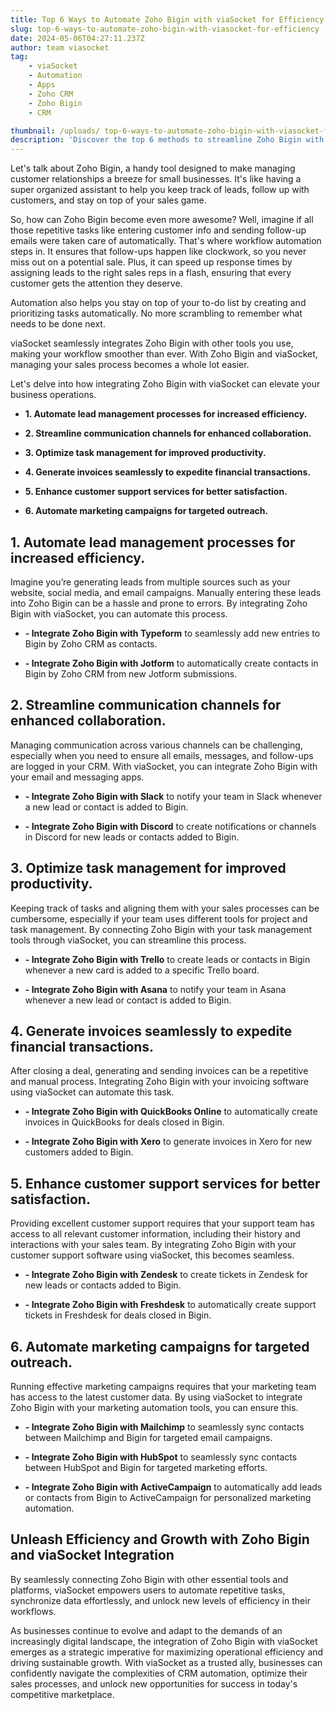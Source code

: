```yaml
---
title: Top 6 Ways to Automate Zoho Bigin with viaSocket for Efficiency
slug: top-6-ways-to-automate-zoho-bigin-with-viasocket-for-efficiency
date: 2024-05-06T04:27:11.237Z
author: team viasocket
tag:
    - viaSocket
    - Automation
    - Apps
    - Zoho CRM
    - Zoho Bigin
    - CRM

thumbnail: /uploads/ top-6-ways-to-automate-zoho-bigin-with-viasocket-for-efficiency.jpg
description: 'Discover the top 6 methods to streamline Zoho Bigin with viaSocket for enhanced productivity and efficiency.'
---
```


Let's talk about Zoho Bigin, a handy tool designed to make managing customer relationships a breeze for small businesses. It's like having a super organized assistant to help you keep track of leads, follow up with customers, and stay on top of your sales game.

So, how can Zoho Bigin become even more awesome? Well, imagine if all those repetitive tasks like entering customer info and sending follow-up emails were taken care of automatically. That's where workflow automation steps in. It ensures that follow-ups happen like clockwork, so you never miss out on a potential sale. Plus, it can speed up response times by assigning leads to the right sales reps in a flash, ensuring that every customer gets the attention they deserve.

Automation also helps you stay on top of your to-do list by creating and prioritizing tasks automatically. No more scrambling to remember what needs to be done next.

viaSocket seamlessly integrates Zoho Bigin with other tools you use, making your workflow smoother than ever. With Zoho Bigin and viaSocket, managing your sales process becomes a whole lot easier.

Let's delve into how integrating Zoho Bigin with viaSocket can elevate your business operations.

-   **1. Automate lead management processes for increased efficiency.**

-   **2. Streamline communication channels for enhanced collaboration.**

-   **3. Optimize task management for improved productivity.**

-   **4. Generate invoices seamlessly to expedite financial transactions.**

-   **5. Enhance customer support services for better satisfaction.**

-   **6. Automate marketing campaigns for targeted outreach.**

## 1. Automate lead management processes for increased efficiency.<a id="1-automate-lead-management-processes-for-increased-efficiency"></a>

Imagine you’re generating leads from multiple sources such as your website, social media, and email campaigns. Manually entering these leads into Zoho Bigin can be a hassle and prone to errors. By integrating Zoho Bigin with viaSocket, you can automate this process.

-   **- Integrate Zoho Bigin with Typeform** to seamlessly add new entries to Bigin by Zoho CRM as contacts.

-   **- Integrate Zoho Bigin with Jotform** to automatically create contacts in Bigin by Zoho CRM from new Jotform submissions.

## 2. Streamline communication channels for enhanced collaboration.<a id="2-streamline-communication-channels-for-enhanced-collaboration"></a>

Managing communication across various channels can be challenging, especially when you need to ensure all emails, messages, and follow-ups are logged in your CRM. With viaSocket, you can integrate Zoho Bigin with your email and messaging apps.

-   **- Integrate Zoho Bigin with Slack** to notify your team in Slack whenever a new lead or contact is added to Bigin.

-   **- Integrate Zoho Bigin with Discord** to create notifications or channels in Discord for new leads or contacts added to Bigin.

## 3. Optimize task management for improved productivity.<a id="3-optimize-task-management-for-improved-productivity"></a>

Keeping track of tasks and aligning them with your sales processes can be cumbersome, especially if your team uses different tools for project and task management. By connecting Zoho Bigin with your task management tools through viaSocket, you can streamline this process.

-   **- Integrate Zoho Bigin with Trello** to create leads or contacts in Bigin whenever a new card is added to a specific Trello board.

-   **- Integrate Zoho Bigin with Asana** to notify your team in Asana whenever a new lead or contact is added to Bigin.

## 4. Generate invoices seamlessly to expedite financial transactions.<a id="4-generate-invoices-seamlessly-to-expedite-financial-transactions"></a>

After closing a deal, generating and sending invoices can be a repetitive and manual process. Integrating Zoho Bigin with your invoicing software using viaSocket can automate this task.

-   **- Integrate Zoho Bigin with QuickBooks Online** to automatically create invoices in QuickBooks for deals closed in Bigin.

-   **- Integrate Zoho Bigin with Xero** to generate invoices in Xero for new customers added to Bigin.

## 5. Enhance customer support services for better satisfaction.<a id="5-enhance-customer-support-services-for-better-satisfaction"></a>

Providing excellent customer support requires that your support team has access to all relevant customer information, including their history and interactions with your sales team. By integrating Zoho Bigin with your customer support software using viaSocket, this becomes seamless.

-   **- Integrate Zoho Bigin with Zendesk** to create tickets in Zendesk for new leads or contacts added to Bigin.

-   **- Integrate Zoho Bigin with Freshdesk** to automatically create support tickets in Freshdesk for deals closed in Bigin.

## 6. Automate marketing campaigns for targeted outreach.<a id="6-automate-marketing-campaigns-for-targeted-outreach"></a>

Running effective marketing campaigns requires that your marketing team has access to the latest customer data. By using viaSocket to integrate Zoho Bigin with your marketing automation tools, you can ensure this.

-   **- Integrate Zoho Bigin with Mailchimp** to seamlessly sync contacts between Mailchimp and Bigin for targeted email campaigns.

-   **- Integrate Zoho Bigin with HubSpot** to seamlessly sync contacts between HubSpot and Bigin for targeted marketing efforts.

-   **- Integrate Zoho Bigin with ActiveCampaign** to automatically add leads or contacts from Bigin to ActiveCampaign for personalized marketing automation.

## Unleash Efficiency and Growth with Zoho Bigin and viaSocket Integration<a id="unleash-efficiency-and-growth-with-zoho-bigin-and-viasocket-integration"></a>

By seamlessly connecting Zoho Bigin with other essential tools and platforms, viaSocket empowers users to automate repetitive tasks, synchronize data effortlessly, and unlock new levels of efficiency in their workflows.

As businesses continue to evolve and adapt to the demands of an increasingly digital landscape, the integration of Zoho Bigin with viaSocket emerges as a strategic imperative for maximizing operational efficiency and driving sustainable growth. With viaSocket as a trusted ally, businesses can confidently navigate the complexities of CRM automation, optimize their sales processes, and unlock new opportunities for success in today's competitive marketplace.
